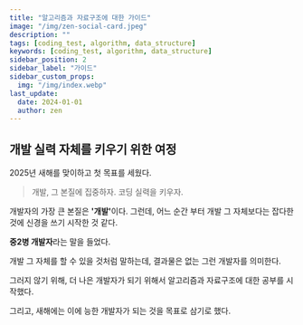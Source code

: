 ```yaml
---
title: "알고리즘과 자료구조에 대한 가이드"
image: "/img/zen-social-card.jpeg"
description: ""
tags: [coding_test, algorithm, data_structure]
keywords: [coding_test, algorithm, data_structure]
sidebar_position: 2
sidebar_label: "가이드"
sidebar_custom_props:
  img: "/img/index.webp"
last_update:
  date: 2024-01-01
  author: zen
---
```


## 개발 실력 자체를 키우기 위한 여정

2025년 새해를 맞이하고 첫 목표를 세웠다.

> 개발, 그 본질에 집중하자. 코딩 실력을 키우자.

개발자의 가장 큰 본질은 <strong>'개발'</strong>이다. 그런데, 어느 순간 부터 개발 그 자체보다는 잡다한 것에 신경을 쓰기 시작한 것 같다.

<strong>중2병 개발자</strong>라는 말을 들었다.

개발 그 자체를 할 수 있을 것처럼 말하는데, 결과물은 없는 그런 개발자를 의미한다.

그러지 않기 위해, 더 나은 개발자가 되기 위해서 알고리즘과 자료구조에 대한 공부를 시작했다.

그리고, 새해에는 이에 능한 개발자가 되는 것을 목표로 삼기로 했다.
